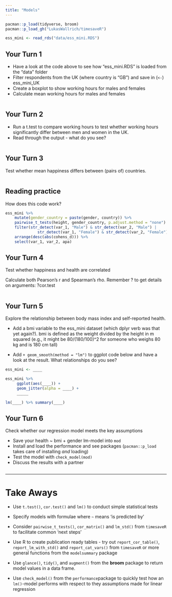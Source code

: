 ```yaml
---
title: "Models"
---
```


```r
pacman::p_load(tidyverse, broom)
pacman::p_load_gh("LukasWallrich/timesaveR")

ess_mini <- read_rds("data/ess_mini.RDS")
```

## Your Turn 1

* Have a look at the code above to see how "ess_mini.RDS" is loaded from the "data" folder 
* Filter respondents from the UK (where country is "GB") and save in (`<-`) ess_mini_UK
* Create a boxplot to show working hours for males and females
* Calculate mean working hours for males and females

```r

```


## Your Turn 2

* Run a t.test to compare working hours to test whether working hours significantly differ between men and women in the UK.
* Read through the output - what do you see?

```r

```

## Your Turn 3

Test whether mean happiness differs between (pairs of) countries.

```r

```

## Reading practice

How does this code work?

```r
ess_mini %>% 
    mutate(gender_country = paste(gender, country)) %>%
    pairwise_t_tests(height, gender_country, p.adjust.method = "none") %>% 
    filter(str_detect(var_1, "Male") & str_detect(var_2, "Male") |
              str_detect(var_1, "Female") & str_detect(var_2, "Female")) %>%
    arrange(desc(abs(cohens_d))) %>%
    select(var_1, var_2, apa)
```


## Your Turn 4

Test whether happiness and health are correlated

Calculate both Pearson’s r and Spearman’s rho.
Remember ? to get details on arguments: ?cor.test

```r

```

## Your Turn 5

Explore the relationship between body mass index and self-reported health.

* Add a bmi variable to the ess_mini dataset (which dplyr verb was that yet again?). bmi is defined as the weight divided by the height in m squared (e.g., it might be 80/(180/100)^2 for someone who weighs 80 kg and is 180 cm tall)

* Add `+ geom_smooth(method = "lm")` to ggplot code below and have a look at the result. What relationships do you see?

```r

ess_mini <- ____

ess_mini %>%
     ggplot(aes(____)) +
     geom_jitter(alpha = ____) + 
     _____

lm(____) %>% summary(____)

```


## Your Turn 6

Check whether our regression model meets the key assumptions

* Save your health ~ bmi + gender lm-model into `mod`
* Install and load the performance and see packages (`pacman::p_load` takes care of installing *and* loading)
* Test the model with `check_model(mod)`
* Discuss the results with a partner

```r


```

***

# Take Aways

* Use `t.test()`, `cor.test()` and `lm()` to conduct simple statistical tests

* Specify models with formulae where `~` means 'is predicted by'

* Consider `pairwise_t_tests()`, `cor_matrix()` and `lm_std()` from `timesaveR` to facilitate common 'next steps'

* Use R to create publication ready tables - try out `report_cor_table()`, `report_lm_with_std()` and `report_cat_vars()` from `timesaveR` or more general functions from the `modelsummary` package

* Use `glance()`, `tidy()`, and `augment()` from the **broom** package to return model values in a data frame.

* Use `check_model()` from the `performance `package to quickly test how an `lm()`-model performs with respect to they assumptions made for linear regression
